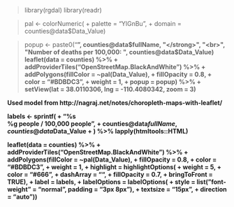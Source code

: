 
> library(rgdal)
> library(readr)

> pal <- colorNumeric(
+     palette = "YlGnBu",
+     domain = counties@data$Data_Value)

> popup <- paste0("<strong>", counties@data$fullName, "</strong>", "<br>", "Number of deaths per 100,000: ", counties@data$Data_Value)
> leaflet(data = counties) %>%
+     addProviderTiles("OpenStreetMap.BlackAndWhite") %>%
+     addPolygons(fillColor = ~pal(Data_Value), 
+                 fillOpacity = 0.8, 
+                 color = "#BDBDC3", 
+                 weight = 1,
+                 popup = popup) %>%
+     setView(lat = 38.0110306, lng = -110.4080342, zoom = 3)


Used model from http://nagraj.net/notes/choropleth-maps-with-leaflet/


labels <- sprintf(
+     "<strong>%s</strong><br/>%g people / 100,000 people",
+     counties@data$fullName, counties@data$Data_Value
+ ) %>% lapply(htmltools::HTML)


leaflet(data = counties) %>%
+     addProviderTiles("OpenStreetMap.BlackAndWhite") %>%
+     addPolygons(fillColor = ~pal(Data_Value), 
+                 fillOpacity = 0.8, 
+                 color = "#BDBDC3", 
+                 weight = 1,
+                 highlight = highlightOptions(
+                     weight = 5,
+                     color = "#666",
+                     dashArray = "",
+                     fillOpacity = 0.7,
+                     bringToFront = TRUE),
+                     label = labels,
+                     labelOptions = labelOptions(
+                         style = list("font-weight" = "normal", padding = "3px 8px"),
+                         textsize = "15px",
+                         direction = "auto"))





